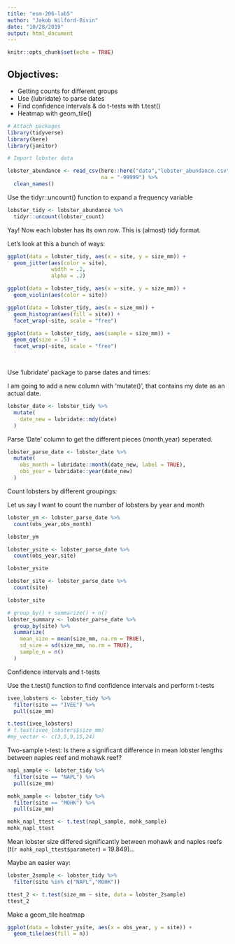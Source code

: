 ```yaml
---
title: "esm-206-lab5"
author: "Jakob Wilford-Bivin"
date: "10/28/2019"
output: html_document
---
```


```r
knitr::opts_chunk$set(echo = TRUE)
```

## Objectives:
- Getting counts for different groups
- Use {lubridate} to parse dates
- Find confidence intervals & do t-tests with t.test()
- Heatmap with geom_tile()

```r
# Attach packages
library(tidyverse)
library(here)
library(janitor)
```

```r
# Import lobster data

lobster_abundance <- read_csv(here::here("data","lobster_abundance.csv"),
                              na = "-99999") %>% 
  clean_names()
```

Use the tidyr::uncount() function to expand a frequency variable
```r
lobster_tidy <- lobster_abundance %>% 
  tidyr::uncount(lobster_count)
```

Yay! Now each lobster has its own row. This is (almost) tidy format.

Let's look at this a bunch of ways:
```r

ggplot(data = lobster_tidy, aes(x = site, y = size_mm)) +
  geom_jitter(aes(color = site),
              width = .2,
              alpha = .2)

ggplot(data = lobster_tidy, aes(x = site, y = size_mm)) +
  geom_violin(aes(color = site))

ggplot(data = lobster_tidy, aes(x = size_mm)) +
  geom_histogram(aes(fill = site)) +
  facet_wrap(~site, scale = "free")

ggplot(data = lobster_tidy, aes(sample = size_mm)) +
  geom_qq(size = .5) +
  facet_wrap(~site, scale = "free")

  
```

Use 'lubridate' package to parse dates and times:

I am going to add a new column with 'mutate()', that contains my date as an actual date.

```r
lobster_date <- lobster_tidy %>% 
  mutate(
    date_new = lubridate::mdy(date)
  )
```

Parse 'Date' column to get the different pieces (month,year) seperated.

```r
lobster_parse_date <- lobster_date %>% 
  mutate(
    obs_month = lubridate::month(date_new, label = TRUE),
    obs_year = lubridate::year(date_new)
  )
```

Count lobsters by different groupings:

Let us say I want to count the number of lobsters by year and month
```r
lobster_ym <- lobster_parse_date %>% 
  count(obs_year,obs_month)

lobster_ym

lobster_ysite <- lobster_parse_date %>% 
  count(obs_year,site)

lobster_ysite

lobster_site <- lobster_parse_date %>% 
  count(site)

lobster_site

# group_by() + summarize() + n()
lobster_summary <- lobster_parse_date %>% 
  group_by(site) %>% 
  summarize(
    mean_size = mean(size_mm, na.rm = TRUE),
    sd_size = sd(size_mm, na.rm = TRUE),
    sample_n = n()
  )
```

Confidence intervals and t-tests

Use the t.test() function to find confidence intervals and perform t-tests
```r
ivee_lobsters <- lobster_tidy %>% 
  filter(site == "IVEE") %>% 
  pull(size_mm)

t.test(ivee_lobsters)
# t.test(ivee_lobsters$size_mm)
#my_vector <- c(3,5,9,15,24)

```

Two-sample t-test:
Is there a significant difference in mean lobster lengths between naples reef and mohawk reef?
```r

napl_sample <- lobster_tidy %>% 
  filter(site == "NAPL") %>% 
  pull(size_mm)

mohk_sample <- lobster_tidy %>% 
  filter(site == "MOHK") %>% 
  pull(size_mm)

mohk_napl_ttest <- t.test(napl_sample, mohk_sample)
mohk_napl_ttest
```

Mean lobster size differed significantly between mohawk and naples reefs (t(`r mohk_napl_ttest$parameter`) = 19.849)...

Maybe an easier way:
```r
lobster_2sample <- lobster_tidy %>% 
  filter(site %in% c("NAPL","MOHK"))

ttest_2 <- t.test(size_mm ~ site, data = lobster_2sample)
ttest_2
```

Make a geom_tile heatmap
```r
ggplot(data = lobster_ysite, aes(x = obs_year, y = site)) +
  geom_tile(aes(fill = n))
```

